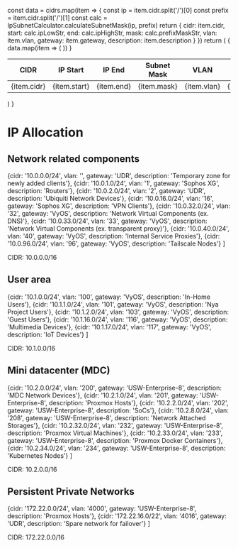 
  const data = cidrs.map(item => {
    const ip = item.cidr.split('/')[0]
    const prefix = item.cidr.split('/')[1]
    const calc = IpSubnetCalculator.calculateSubnetMask(ip, prefix)
    return {
      cidr: item.cidr,
      start: calc.ipLowStr,
      end: calc.ipHighStr,
      mask: calc.prefixMaskStr,
      vlan: item.vlan,
      gateway: item.gateway,
      description: item.description
    }
  })
  return (
    <table>
      <thead>
        <tr>
          <th>CIDR</th>
          <th>IP Start</th>
          <th>IP End</th>
          <th>Subnet Mask</th>
          <th>VLAN</th>
          <th>Gateway</th>
          <th>Description</th>
        </tr>
      </thead>
      <tbody>
        {
          data.map(item => (
            <tr key={item.cidr}>
              <td>{item.cidr}</td>
              <td>{item.start}</td>
              <td>{item.end}</td>
              <td>{item.mask}</td>
              <td>{item.vlan}</td>
              <td>{item.gateway}</td>
              <td>{item.description}</td>
            </tr>
          ))
        }
      </tbody>
    </table>
  )
}

# IP Allocation

## Network related components

  {cidr: '10.0.0.0/24',     vlan: '',      gateway: 'UDR',                description: 'Temporary zone for newly added clients'},
  {cidr: '10.0.1.0/24',     vlan: '1',     gateway: 'Sophos XG',          description: 'Routers'},
  {cidr: '10.0.2.0/24',     vlan: '2',     gateway: 'UDR',                description: 'Ubiquiti Network Devices'},
  {cidr: '10.0.16.0/24',    vlan: '16',    gateway: 'Sophos XG',          description: 'VPN Clients'},
  {cidr: '10.0.32.0/24',    vlan: '32',    gateway: 'VyOS',               description: 'Network Virtual Components (ex. DNS)'},
  {cidr: '10.0.33.0/24',    vlan: '33',    gateway: 'VyOS',               description: 'Network Virtual Components (ex. transparent proxy)'},
  {cidr: '10.0.40.0/24',    vlan: '40',    gateway: 'VyOS',               description: 'Internal Service Proxies'},
  {cidr: '10.0.96.0/24',    vlan: '96',    gateway: 'VyOS',               description: 'Tailscale Nodes'}
]

<Callout type="info">
  CIDR: 10.0.0.0/16
</Callout>
<CidrTable cidrs={network} />

## User area

  {cidr: '10.1.0.0/24',     vlan: '100',   gateway: 'VyOS',               description: 'In-Home Users'},
  {cidr: '10.1.1.0/24',     vlan: '101',   gateway: 'VyOS',               description: 'Nya Project Users'},
  {cidr: '10.1.2.0/24',     vlan: '103',   gateway: 'VyOS',               description: 'Guest Users'},
  {cidr: '10.1.16.0/24',    vlan: '116',   gateway: 'VyOS',               description: 'Multimedia Devices'},
  {cidr: '10.1.17.0/24',    vlan: '117',   gateway: 'VyOS',               description: 'IoT Devices'}
]

<Callout type="info">
  CIDR: 10.1.0.0/16
</Callout>
<CidrTable cidrs={users} />

## Mini datacenter (MDC)

  {cidr: '10.2.0.0/24',     vlan: '200',   gateway: 'USW-Enterprise-8',   description: 'MDC Network Devices'},
  {cidr: '10.2.1.0/24',     vlan: '201',   gateway: 'USW-Enterprise-8',   description: 'Proxmox Hosts'},
  {cidr: '10.2.2.0/24',     vlan: '202',   gateway: 'USW-Enterprise-8',   description: 'SoCs'},
  {cidr: '10.2.8.0/24',     vlan: '208',   gateway: 'USW-Enterprise-8',   description: 'Network Attached Storages'},
  {cidr: '10.2.32.0/24',    vlan: '232',   gateway: 'USW-Enterprise-8',   description: 'Proxmox Virtual Machines'},
  {cidr: '10.2.33.0/24',    vlan: '233',   gateway: 'USW-Enterprise-8',   description: 'Proxmox Docker Containers'},
  {cidr: '10.2.34.0/24',    vlan: '234',   gateway: 'USW-Enterprise-8',   description: 'Kubernetes Nodes'}
]

<Callout type="info">
  CIDR: 10.2.0.0/16
</Callout>
<CidrTable cidrs={mdc} />

## Persistent Private Networks

  {cidr: '172.22.0.0/24',     vlan: '4000',   gateway: 'USW-Enterprise-8',   description: 'Proxmox Hosts'},
  {cidr: '172.22.16.0/22',    vlan: '4016',   gateway: 'UDR',                description: 'Spare network for failover'}
]

<Callout type="info">
  CIDR: 172.22.0.0/16
</Callout>
<CidrTable cidrs={priv} />
